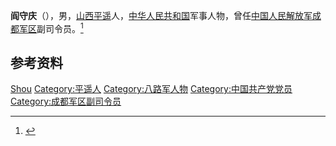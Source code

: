 '''阎守庆'''（{{bd|1920年||1996年|}}），男，[[山西|山西]][[平遥|平遥]]人，[[中华人民共和国|中华人民共和国]]军事人物，曾任[[中国人民解放军成都军区|中国人民解放军成都军区]]副司令员。<ref>{{Cite web|title=老照片：对越自卫反击战十大将领，每一个都是从解放战争走过来的|url=https://xw.qq.com/cmsid/20200805A0VQ8D00|accessdate=2020-10-17|work=腾讯网|language=zh-hans|archive-date=2020-10-20|archive-url=https://web.archive.org/web/20201020034218/https://xw.qq.com/cmsid/20200805A0VQ8D00|dead-url=no}}</ref>

== 参考资料 ==
{{reflist}}

{{中国人物小作品}}

{{Authority control}}
{{DEFAULTSORT:Yan阎}}
[[Category:閻姓|Shou]]
[[Category:平遥人|Category:平遥人]]
[[Category:八路军人物|Category:八路军人物]]
[[Category:中国共产党党员|Category:中国共产党党员]]
[[Category:成都军区副司令员|Category:成都军区副司令员]]